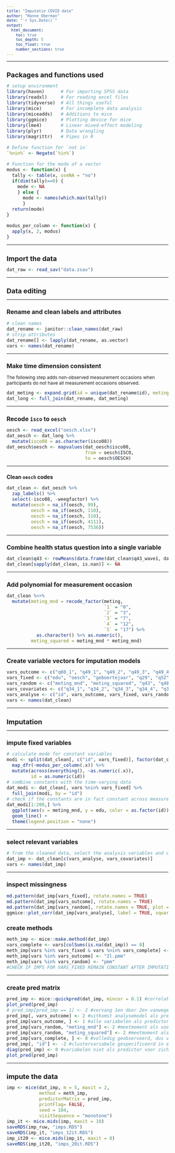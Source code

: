 ```yaml
---
title: "Imputatie COVID data"
author: "Hanne Oberman"
date: "`r Sys.Date()`"
output: 
  html_document:
    toc: true
    toc_depth: 5
    toc_float: true
    number_sections: true
---
```


<style type="text/css">

body{ /* Normal  */
      font-size: 12px;
  }
td {  /* Table  */
  font-size: 12px;
}
h1.title {
  font-size: 20px;
  color: DarkBlue;
}
h1 { /* Header 1 */
  font-size: 18px;
}
h2 { /* Header 2 */
    font-size: 16px;
}
h3 { /* Header 3 */
  font-size: 14px;
}
code.r{ /* Code block */
    font-size: 12px;
}
pre { /* Code block - determines code spacing between lines */
    font-size: 12px;
}
</style>

---

# Packages and functions used
```r
# setup environment
library(haven)      # For importing SPSS data
library(readxl)     # For reading excel files
library(tidyverse)  # All things useful
library(mice)       # For incomplete data analysis
library(miceadds)   # Additions to mice
library(ggmice)     # Plotting device for mice
library(lme4)       # Linear mixed-effect modeling
library(plyr)       # Data wrangling
library(magrittr)   # Pipes in R

# Define function for `not in`
`%nin%` <- Negate(`%in%`)

# Function for the mode of a vector
modus <- function(x) {
  tally <- table(x, useNA = "no")
  if(dim(tally)==0) {
    mode <- NA
    } else {
      mode <- names(which.max(tally))
      }
  return(mode)
}

modus_per_column <- function(x) {
  apply(x, 2, modus)
}
```

---

# Import the data
```r
dat_raw <- read_sav("data.zsav")
```

---

# Data editing

---

## Rename and clean labels and attributes
```r
# clean names
dat_rename <- janitor::clean_names(dat_raw) 
# strip attributes
dat_rename[] <- lapply(dat_rename, as.vector)
vars <- names(dat_rename)
```

---

## Make time dimension consistent
The following step adds non-observed measurement occasions when participants do not have all measurement occasions observed. 
```r
dat_meting <- expand.grid(id = unique(dat_rename$id), meting = 1:5)
dat_long <- full_join(dat_rename, dat_meting)
```

---

## Recode `isco` to `oesch`
```r
oesch <- read_excel("oesch.xlsx")
dat_oesch <- dat_long %>% 
  mutate(isco08 = as.character(isco08))
dat_oesch$oesch <- mapvalues(dat_oesch$isco08, 
                             from = oesch$ISCO, 
                             to = oesch$OESCH)
```

---

### Clean `oesch` codes
```r
dat_clean <- dat_oesch %>% 
  zap_labels() %>% 
  select(-isco08, -weegfactor) %>% 
  mutate(oesch = na_if(oesch, 99),
         oesch = na_if(oesch, 110),
         oesch = na_if(oesch, 310),
         oesch = na_if(oesch, 4111),
         oesch = na_if(oesch, 7536))
```

---

## Combine health status question into a single variable
```r
dat_clean$q43 <- rowMeans(data.frame(dat_clean$q43_wave1, dat_clean$q43_wave2tot5), na.rm = TRUE)
dat_clean[sapply(dat_clean, is.nan)] <- NA
```

---

## Add polynomial for measurement occasion
```r
dat_clean %<>%
  mutate(meting_mnd = recode_factor(meting, 
                                    `1` = "0", 
                                    `2` = "3", 
                                    `3` = "7", 
                                    `4` = "12", 
                                    `5` = "17") %>% 
           as.character() %>% as.numeric(),
         meting_squared = meting_mnd * meting_mnd)
```

---

## Create variable vectors for imputation models
```r
vars_outcome <- c("q60_1", "q49_1", "q49_2", "q49_3", "q49_4", "q49_5", "q49_6")
vars_fixed <- c("edu", "oesch", "geboortejaar", "q29", "q52", "q53", "q54", "sekse", "etn_herkomst")
vars_random <- c("meting_mnd", "meting_squared", "q43", "q48_1", "q48_9", "q48_10", "q48_11", "q48_12", "q47_1", "q47_2", "q47_3", "q33_1", "q33_2", "q33_3", "q33_4", "q33_5", "q33_6")
vars_covariates <- c("q34_1", "q34_2", "q34_3", "q34_4", "q34_5", "q38_1", "q38_2", "q38_3", "q38_4", "q31_1", "q31_2", "q31_3", "q31_4", "q31_5", "q31_6", "q31_7", "q59", "q60_2", "q60_3", "q60_4", "q60_8", "q60_10", "q60_12")
vars_analyse <- c("id", vars_outcome, vars_fixed, vars_random)
vars <- names(dat_clean)
```

---

# Imputation

---

## impute fixed variables
```r
# calculate mode for constant variables
modi <- split(dat_clean[, c("id", vars_fixed)], factor(dat_clean$id)) %>% 
  map_dfr(~modus_per_column(.x)) %>% 
  mutate(across(everything(), ~as.numeric(.x)),
         id = as.numeric(id))
# combine constants with the time-varying data
dat_modi <- dat_clean[, vars %nin% vars_fixed] %>% 
  full_join(modi, by = "id")
# check if the constants are in fact constant across measurements
dat_modi[1:200,] %>% 
  ggplot(aes(x = meting_mnd, y = edu, color = as.factor(id))) +
  geom_line() +
  theme(legend.position = "none")
```

---

## select relevant variables
```r
# from the cleaned data, select the analysis variables and covariates
dat_imp <- dat_clean[c(vars_analyse, vars_covariates)]
vars <- names(dat_imp)
```

---

## inspect missingness
```r
md.pattern(dat_imp[vars_fixed], rotate.names = TRUE)
md.pattern(dat_imp[vars_outcome], rotate.names = TRUE)
md.pattern(dat_imp[vars_random], rotate.names = TRUE, plot = FALSE)
ggmice::plot_corr(dat_imp[vars_analyse], label = TRUE, square = FALSE, rotate = TRUE)
```


## create methods
```r
meth_imp <- mice::make.method(dat_imp)
vars_complete <- vars[colSums(is.na(dat_imp)) == 0]
meth_imp[vars %in% vars_fixed & vars %nin% vars_complete] <- "2lonly.pmm" #constante variablen
meth_imp[vars %in% vars_outcome] <- "2l.pmm"
meth_imp[vars %in% vars_random] <- "pmm"
#CHECK IF IMPS FOR VARS_FIXED REMAIN CONSTANT AFTER IMPUTATION. ELSE USE MODE AFTER IMP
```

---

## create pred matrix
```r
pred_imp <- mice::quickpred(dat_imp, mincor = 0.1) #correlaties r >= 0.06
plot_pred(pred_imp)
# pred_imp[pred_imp == 1] <- 2 #vervang 1en door 2en vanwege conventies multilevelmodellen mice
pred_imp[, vars_outcome] <- 2 #uitkomst analysemodel als predictor voor alle variabelen
pred_imp[vars_outcome, ] <- 1 #alle variabelen als predictor voor uitkomst analysemodel
pred_imp[vars_random, "meting_mnd"] <- 2 #meetmoment als voorspeller voor varierende variabelen
pred_imp[vars_random, "meting_squared"] <- 2 #meetmoment als voorspeller voor varierende variabelen
pred_imp[vars_complete, ] <- 0 #volledig geobserveerd, dus verwijderen
pred_imp[, "id"] <- -2 #clustervariabele gespecificeerd in elk model
diag(pred_imp) <- 0 #variabelen niet als predictor voor zichzelf
plot_pred(pred_imp)
```

---

# impute the data
```r
imp <- mice(dat_imp, m = 5, maxit = 2, 
            method = meth_imp, 
            predictorMatrix = pred_imp, 
            printFlag= FALSE, 
            seed = 104, 
            visitSequence = "monotone")
imp_it <- mice.mids(imp, maxit = 10)
saveRDS(imp_ruw, "imps.RDS")
saveRDS(imp_it, "imps_12it.RDS")
imp_it20 <- mice.mids(imp_it, maxit = 8)
saveRDS(imp_it20, "imps_20it.RDS")
```
















